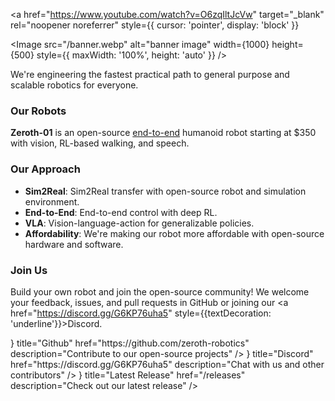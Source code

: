 
<a 
  href="https://www.youtube.com/watch?v=O6zqIltJcVw" 
  target="_blank" 
  rel="noopener noreferrer"
  style={{ cursor: 'pointer', display: 'block' }}
>
  <Image src="/banner.webp" alt="banner image" width={1000} height={500} style={{ maxWidth: '100%', height: 'auto' }} />
</a>

We're engineering the fastest practical path to general purpose and scalable robotics for everyone.

### Our Robots
**Zeroth-01** is an open-source [end-to-end](/ml/rl) humanoid robot starting at $350 with vision, RL-based walking, and speech.

### Our Approach
- **Sim2Real**: Sim2Real transfer with open-source robot and simulation environment.
- **End-to-End**: End-to-end control with deep RL.
- **VLA**: Vision-language-action for generalizable policies.
- **Affordability**: We're making our robot more affordable with open-source hardware and software.

### Join Us
Build your own robot and join the open-source community! We welcome your feedback, issues, and pull requests in GitHub or joining our <a href="https://discord.gg/G6KP76uha5" style={{textDecoration: 'underline'}}>Discord</a>.

<Cards>
  <Cards.Card
    icon={<FaGithub />}
    title="Github"
    href="https://github.com/zeroth-robotics"
    description="Contribute to our open-source projects"
  />
  <Cards.Card
    icon={<FaDiscord />}
    title="Discord"
    href="https://discord.gg/G6KP76uha5"
    description="Chat with us and other contributors"
  />
  <Cards.Card
    icon={<FaRobot />}
    title="Latest Release"
    href="/releases"
    description="Check out our latest release"
  />
</Cards>